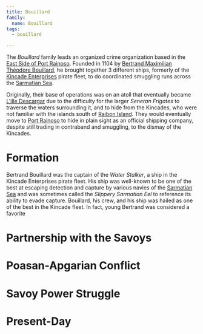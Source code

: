```yaml
---
title: Bouillard
family:
  name: Bouillard
tags:
  - bouillard

---
```



The *Bouillard* family leads an organized crime organization based in the
[East Side of Port Rainoso](/world/locations/port-rainoso#east-side). Founded
in 1104 by
[Bertrand Maximilian Théodore Bouillard](/world/characters/bertrand-bouillard/),
he brought together 3 different ships, formerly of the
[Kincade Enterprises](/world/organizations/kincade-enterprises/) pirate fleet,
to do coordinated smuggling runs across the
[Sarmatian Sea](/world/locations/sarmatian-sea/).

Originally, their base of operations was on an atoll that eventually became
[L'ille Descargar](/world/locations/descargar-atoll/) due to the difficulty
for the larger *Seneran Frigates* to traverse the waters surrounding it, and to
hide from the Kincades, who were not familiar with the islands south of
[Raibon Island](/world/locations/raibon-island/). They would eventually move
to [Port Rainoso](/world/locations/port-rainoso/) to hide in plain sight as an
official shipping company, despite still trading in contraband and smuggling, to
the dismay of the Kincades.

<FamilyTree client:only="react" src={image.src} width={image.options.width} height={image.options.height} alt="Bouillard Family Tree" />

# Formation

Bertrand Bouillard was the captain of the *Water Stalker*, a ship in the Kincade
Enterprises pirate fleet. His ship was well-known to be one of the best at
escaping detection and capture by various navies of the
[Sarmatian Sea](/world/locations/sarmatian-sea/) and was sometimes called the
*Slippery Sarmatian Eel* to reference its ability to evade capture. Bouillard,
his crew, and his ship was hailed as one of the best in the Kincade fleet. In
fact, young Bertrand was considered a favorite

# Partnership with the Savoys

# Poasan-Apgarian Conflict

# Savoy Power Struggle

# Present-Day
